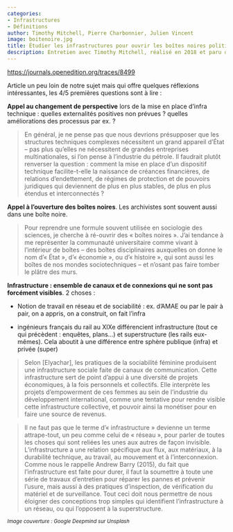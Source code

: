 ```yaml
---
categories:
- Infrastructures
- Définitions
author: Timothy Mitchell, Pierre Charbonnier, Julien Vincent
image: boitenoire.jpg
title: Étudier les infrastructures pour ouvrir les boîtes noires politiques
description: Entretien avec Timothy Mitchell, réalisé en 2018 et paru dans la revue Tracés
---
```


<https://journals.openedition.org/traces/8499>

Article un peu loin de notre sujet mais qui offre quelques réflexions intéressantes, les 4/5 premières questions sont à lire :

**Appel au changement de perspective** lors de la mise en place d'infra technique : quelles externalités positives non prévues ? quelles améliorations des processus par ex. ?

> En général, je ne pense pas que nous devrions présupposer que les structures techniques complexes nécessitent un grand appareil d’État – pas plus qu’elles ne nécessitent de grandes entreprises multinationales, si l’on pense à l’industrie du pétrole. Il faudrait plutôt renverser la question : comment la mise en place d’un dispositif technique facilite-t-elle la naissance de créances financières, de relations d’endettement, de régimes de protection et de pouvoirs juridiques qui deviennent de plus en plus stables, de plus en plus étendus et interconnectés ?

**Appel à l'ouverture des boîtes noires**. Les archivistes sont souvent aussi dans une boîte noire.

> Pour reprendre une formule souvent utilisée en sociologie des sciences, je cherche à ré-ouvrir des « boîtes noires ». J’ai tendance à me représenter la communauté universitaire comme vivant à l’intérieur de boîtes – des boîtes disciplinaires auxquelles on donne le nom d’« État », d’« économie », ou d’« histoire », qui sont aussi les boîtes de nos mondes sociotechniques – et n’osant pas faire tomber le plâtre des murs.

**Infrastructure : ensemble de canaux et de connexions qui ne sont pas forcément visibles**. 2 choses :

-   Notion de travail en réseau et de sociabilité : ex. d'AMAE ou par le pair à pair, on a appris, on a construit, on fait l'infra

-   ingénieurs français du rail au XIXe différencient infrastructure (tout ce qui précèdent : enquêtes, plans...) et superstructure (les rails eux-mêmes). Cela aboutit à une différence entre sphère publique (infra) et privée (super)

> Selon \[Elyachar\], les pratiques de la sociabilité féminine produisent une infrastructure sociale faite de canaux de communication. Cette infrastructure sert de point d’appui à une diversité de projets économiques, à la fois personnels et collectifs. Elle interprète les projets d’empowerment de ces femmes au sein de l’industrie du développement international, comme une tentative pour rendre visible cette infrastructure collective, et pouvoir ainsi la monétiser pour en faire une source de revenus.

> Il ne faut pas que le terme d’« infrastructure » devienne un terme attrape-tout, un peu comme celui de « réseau », pour parler de toutes les choses qui sont reliées les unes aux autres de façon invisible. L’infrastructure a une relation spécifique aux flux, aux matériaux, à la durabilité technique, au travail, au mouvement et à l’interconnexion. Comme nous le rappelle Andrew Barry (2015), du fait que l’infrastructure est faite pour durer, il faut la soumettre à toute une série de travaux d’entretien pour réparer les pannes et prévenir l’usure, mais aussi à des pratiques d’inspection, de vérification du matériel et de surveillance. Tout ceci doit nous permettre de nous éloigner des conceptions trop simples qui identifient l’infrastructure à un réseau, ou qui l’opposent à la superstructure.

~*Image couverture : Google Deepmind sur Unsplash*~
